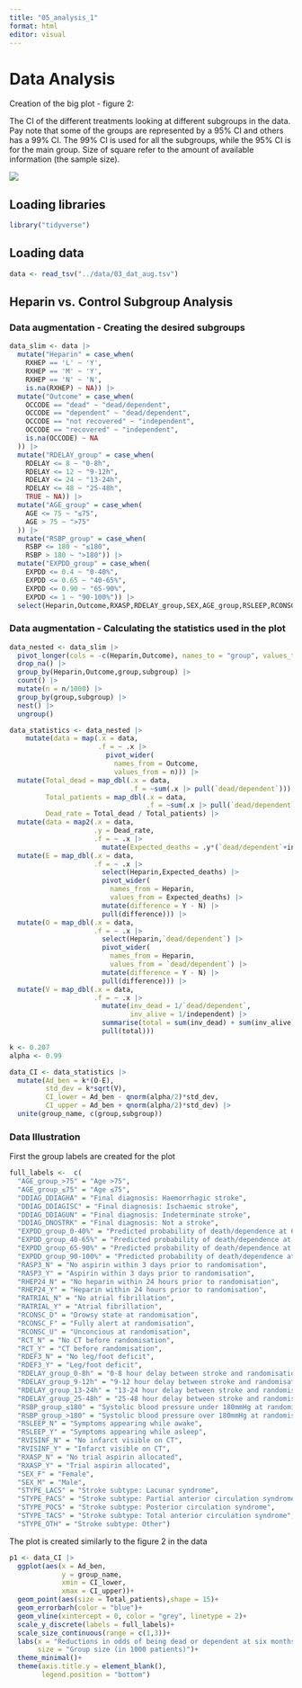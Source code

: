 ```yaml
---
title: "05_analysis_1"
format: html
editor: visual
---
```


# Data Analysis

Creation of the big plot - figure 2:

The CI of the different treatments looking at different subgroups in the data. Pay note that some of the groups are represented by a 95% CI and others has a 99% CI. The 99% CI is used for all the subgroups, while the 95% CI is for the main group. Size of square refer to the amount of available information (the sample size).

![](images/clipboard-1327647554.png)

## Loading libraries

```r
library("tidyverse")
```

## Loading data

```r
data <- read_tsv("../data/03_dat_aug.tsv")
```

## Heparin vs. Control Subgroup Analysis

### Data augmentation - Creating the desired subgroups

```r
data_slim <- data |>
  mutate("Heparin" = case_when(
    RXHEP == 'L' ~ 'Y',
    RXHEP == 'M' ~ 'Y',
    RXHEP == 'N' ~ 'N',
    is.na(RXHEP) ~ NA)) |>
  mutate("Outcome" = case_when(
    OCCODE == "dead" ~ "dead/dependent",
    OCCODE == "dependent" ~ "dead/dependent",
    OCCODE == "not recovered" ~ "independent",
    OCCODE == "recovered" ~ "independent",
    is.na(OCCODE) ~ NA
  )) |> 
  mutate("RDELAY_group" = case_when(
    RDELAY <= 8 ~ "0-8h",
    RDELAY <= 12 ~ "9-12h",
    RDELAY <= 24 ~ "13-24h",
    RDELAY <= 48 ~ "25-48h",
    TRUE ~ NA)) |> 
  mutate("AGE_group" = case_when(
    AGE <= 75 ~ "≤75",
    AGE > 75 ~ ">75"
  )) |> 
  mutate("RSBP_group" = case_when(
    RSBP <= 180 ~ "≤180",
    RSBP > 180 ~ ">180")) |> 
  mutate("EXPDD_group" = case_when(
    EXPDD <= 0.4 ~ "0-40%",
    EXPDD <= 0.65 ~ "40-65%",
    EXPDD <= 0.90 ~ "65-90%",
    EXPDD <= 1 ~ "90-100%")) |> 
  select(Heparin,Outcome,RXASP,RDELAY_group,SEX,AGE_group,RSLEEP,RCONSC,RATRIAL,RSBP_group,STYPE,RDEF3,RCT,RVISINF,DDIAG,RASP3,RHEP24,EXPDD_group)
```

### Data augmentation - Calculating the statistics used in the plot

```r
data_nested <- data_slim |> 
  pivot_longer(cols = -c(Heparin,Outcome), names_to = "group", values_to = "subgroup") |>
  drop_na() |> 
  group_by(Heparin,Outcome,group,subgroup) |> 
  count() |> 
  mutate(n = n/1000) |> 
  group_by(group,subgroup) |> 
  nest() |> 
  ungroup()
```

```r
data_statistics <- data_nested |>
    mutate(data = map(.x = data, 
                      .f = ~ .x |> 
                        pivot_wider(
                          names_from = Outcome,
                          values_from = n))) |> 
  mutate(Total_dead = map_dbl(.x = data,
                              .f = ~sum(.x |> pull(`dead/dependent`))),
         Total_patients = map_dbl(.x = data,
                                  .f = ~sum(.x |> pull(`dead/dependent`))+sum(.x |> pull(independent))),
         Dead_rate = Total_dead / Total_patients) |> 
  mutate(data = map2(.x = data,
                     .y = Dead_rate,
                     .f = ~ .x |>
                       mutate(Expected_deaths = .y*(`dead/dependent`+independent)))) |>
  mutate(E = map_dbl(.x = data,
                     .f = ~ .x |>
                       select(Heparin,Expected_deaths) |> 
                       pivot_wider(
                         names_from = Heparin,
                         values_from = Expected_deaths) |>
                       mutate(difference = Y - N) |> 
                       pull(difference))) |> 
  mutate(O = map_dbl(.x = data,
                     .f = ~ .x |> 
                       select(Heparin,`dead/dependent`) |> 
                       pivot_wider(
                         names_from = Heparin,
                         values_from = `dead/dependent`) |>
                       mutate(difference = Y - N) |> 
                       pull(difference))) |> 
  mutate(V = map_dbl(.x = data,
                     .f = ~ .x |> 
                       mutate(inv_dead = 1/`dead/dependent`,
                              inv_alive = 1/independent) |> 
                       summarise(total = sum(inv_dead) + sum(inv_alive)) |>
                       pull(total)))
```

```r
k <- 0.207
alpha <- 0.99

data_CI <- data_statistics |> 
  mutate(Ad_ben = k*(O-E),
         std_dev = k*sqrt(V),
         CI_lower = Ad_ben - qnorm(alpha/2)*std_dev,
         CI_upper = Ad_ben + qnorm(alpha/2)*std_dev) |> 
  unite(group_name, c(group,subgroup))
```

### Data Illustration

First the group labels are created for the plot

```r
full_labels <-  c(
  "AGE_group_>75" = "Age >75", 
  "AGE_group_≤75" = "Age ≤75",
  "DDIAG_DDIAGHA" = "Final diagnosis: Haemorrhagic stroke",
  "DDIAG_DDIAGISC" = "Final diagnosis: Ischaemic stroke",
  "DDIAG_DDIAGUN" = "Final diagnosis: Indeterminate stroke",
  "DDIAG_DNOSTRK" = "Final diagnosis: Not a stroke",
  "EXPDD_group_0-40%" = "Predicted probability of death/dependence at 6 month: 0-40%",
  "EXPDD_group_40-65%" = "Predicted probability of death/dependence at 6 month: 40-65%",
  "EXPDD_group_65-90%" = "Predicted probability of death/dependence at 6 month: 65-90%",
  "EXPDD_group_90-100%" = "Predicted probability of death/dependence at 6 month: 90-100%",
  "RASP3_N" = "No aspirin within 3 days prior to randomisation",
  "RASP3_Y" = "Aspirin within 3 days prior to randomisation",
  "RHEP24_N" = "No heparin within 24 hours prior to randomisation",
  "RHEP24_Y" = "Heparin within 24 hours prior to randomisation",
  "RATRIAL_N" = "No atrial fibrillation",
  "RATRIAL_Y" = "Atrial fibrillation",
  "RCONSC_D" = "Drowsy state at randomisation",
  "RCONSC_F" = "Fully alert at randomisation",
  "RCONSC_U" = "Unconcious at randomisation",
  "RCT_N" = "No CT before randomisation",
  "RCT_Y" = "CT before randomisation",
  "RDEF3_N" = "No leg/foot deficit",
  "RDEF3_Y" = "Leg/foot deficit",
  "RDELAY_group_0-8h" = "0-8 hour delay between stroke and randomisation",
  "RDELAY_group_9-12h" = "9-12 hour delay between stroke and randomisation",
  "RDELAY_group_13-24h" = "13-24 hour delay between stroke and randomisation",
  "RDELAY_group_25-48h" = "25-48 hour delay between stroke and randomisation",
  "RSBP_group_≤180" = "Systolic blood pressure under 180mmHg at randomisation",
  "RSBP_group_>180" = "Systolic blood pressure over 180mmHg at randomisation",
  "RSLEEP_N" = "Symptoms appearing while awake",
  "RSLEEP_Y" = "Symptoms appearing while asleep",
  "RVISINF_N" = "No infarct visible on CT",
  "RVISINF_Y" = "Infarct visible on CT",
  "RXASP_N" = "No trial aspirin allocated",
  "RXASP_Y" = "Trial aspirin allocated",
  "SEX_F" = "Female",
  "SEX_M" = "Male",
  "STYPE_LACS" = "Stroke subtype: Lacunar syndrome",
  "STYPE_PACS" = "Stroke subtype: Partial anterior circulation syndrome",
  "STYPE_POCS" = "Stroke subtype: Posterior circulation syndrome",
  "STYPE_TACS" = "Stroke subtype: Total anterior circulation syndrome",
  "STYPE_OTH" = "Stroke subtype: Other")
```

The plot is created similarly to the figure 2 in the data

```r
p1 <- data_CI |> 
  ggplot(aes(x = Ad_ben,
             y = group_name,
             xmin = CI_lower,
             xmax = CI_upper))+
  geom_point(aes(size = Total_patients),shape = 15)+
  geom_errorbarh(color = "blue")+
  geom_vline(xintercept = 0, color = "grey", linetype = 2)+
  scale_y_discrete(labels = full_labels)+
  scale_size_continuous(range = c(1,3))+
  labs(x = "Reductions in odds of being dead or dependent at six months for heparin versus no heparin",
       size = "Group size (in 1000 patients)")+
  theme_minimal()+
  theme(axis.title.y = element_blank(),
        legend.position = "bottom")
```
